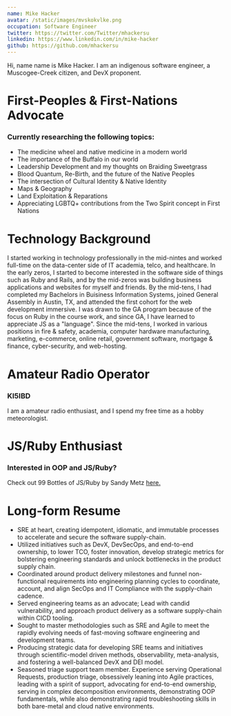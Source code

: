 ```yaml
---
name: Mike Hacker
avatar: /static/images/mvskokvlke.png
occupation: Software Engineer
twitter: https://twitter.com/Twitter/mhackersu
linkedin: https://www.linkedin.com/in/mike-hacker
github: https://github.com/mhackersu
---
```


Hi, name name is Mike Hacker. I am an indigenous software engineer, a Muscogee-Creek citizen, and DevX proponent.

# First-Peoples & First-Nations Advocate

### Currently researching the following topics:

- The medicine wheel and native medicine in a modern world
- The importance of the Buffalo in our world
- Leadership Development and my thoughts on Braiding Sweetgrass
- Blood Quantum, Re-Birth, and the future of the Native Peoples
- The intersection of Cultural Identity & Native Identity
- Maps & Geography
- Land Exploitation & Reparations
- Appreciating LGBTQ+ contributions from the Two Spirit concept in First Nations

# Technology Background

I started working in technology professionally in the mid-nintes and worked full-time on the data-center side of IT academia, telco, and healthcare. In the early zeros, I started to become interested in the software side of things such as Ruby and Rails, and by the mid-zeros was building business applications and websites for myself and friends. By the mid-tens, I had completed my Bachelors in Buisiness Information Systems, joined General Assembly in Austin, TX, and attended the first cohort for the web development immersive. I was drawn to the GA program because of the focus on Ruby in the course work, and since GA, I have learned to appreciate JS as a "language". Since the mid-tens, I worked in various positions in fire & safety, academia, computer hardware manufacturing, marketing, e-commerce, online retail, government software, mortgage & finance, cyber-security, and web-hosting.

# Amateur Radio Operator

### KI5IBD

I am a amateur radio enthusiast, and I spend my free time as a hobby meteorologist.

# JS/Ruby Enthusiast

### Interested in OOP and JS/Ruby?

Check out 99 Bottles of JS/Ruby by Sandy Metz [here.](https://sandimetz.com/99bottles)

# Long-form Resume

- SRE at heart, creating idempotent, idiomatic, and immutable processes to accelerate and secure the software supply-chain.
- Utilized initiatives such as DevX, DevSecOps, and end-to-end ownership, to lower TCO, foster innovation, develop strategic metrics for bolstering engineering standards and unlock bottlenecks in the product supply chain.
- Coordinated around product delivery milestones and funnel non-functional requirements into engineering planning cycles to coordinate, account, and align SecOps and IT Compliance with the supply-chain cadence.
- Served engineering teams as an advocate; Lead with candid vulnerability, and approach product delivery as a software supply-chain within CICD tooling.
- Sought to master methodologies such as SRE and Agile to meet the rapidly evolving needs of fast-moving software engineering and development teams.
- Producing strategic data for developing SRE teams and initiatives through scientific-model driven methods, observability, meta-analysis, and fostering a well-balanced DevX and DEI model.
- Seasoned triage support team member. Experience serving Operational Requests, production triage, obsessively leaning into Agile practices, leading with a spirit of support, advocating for end-to-end ownership, serving in complex decomposition environments, demonstrating OOP fundamentals, while also demonstrating rapid troubleshooting skills in both bare-metal and cloud native environments.
